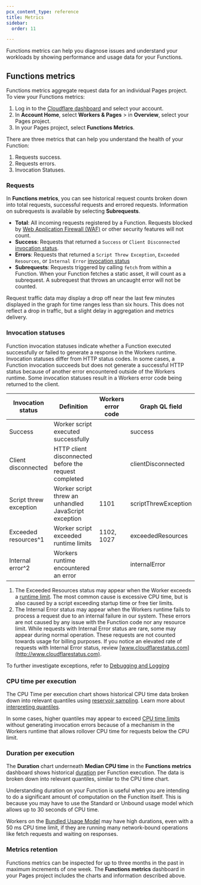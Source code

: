 ```yaml
---
pcx_content_type: reference
title: Metrics
sidebar:
  order: 11

---
```


Functions metrics can help you diagnose issues and understand your workloads by showing performance and usage data for your Functions.

## Functions metrics

Functions metrics aggregate request data for an individual Pages project. To view your Functions metrics:

1. Log in to the [Cloudflare dashboard](https://dash.cloudflare.com) and select your account.
2. In **Account Home**, select **Workers & Pages** > in **Overview**, select your Pages project.
3. In your Pages project, select **Functions Metrics**.

There are three metrics that can help you understand the health of your Function:

1. Requests success.
2. Requests errors.
3. Invocation Statuses.

### Requests

In **Functions metrics**, you can see historical request counts broken down into total requests, successful requests and errored requests. Information on subrequests is available by selecting **Subrequests**.

* **Total**: All incoming requests registered by a Function. Requests blocked by [Web Application Firewall (WAF)](https://www.cloudflare.com/waf/) or other security features will not count.
* **Success**: Requests that returned a `Success` or `Client Disconnected` [invocation status](#invocation-statuses).
* **Errors**: Requests that returned a `Script Threw Exception`, `Exceeded Resources`, or `Internal Error` [invocation status](#invocation-statuses)
* **Subrequests**: Requests triggered by calling `fetch` from within a Function. When your Function fetches a static asset, it will count as a subrequest. A subrequest that throws an uncaught error will not be counted.

Request traffic data may display a drop off near the last few minutes displayed in the graph for time ranges less than six hours. This does not reflect a drop in traffic, but a slight delay in aggregation and metrics delivery.

### Invocation statuses

Function invocation statuses indicate whether a Function executed successfully or failed to generate a response in the Workers runtime. Invocation statuses differ from HTTP status codes. In some cases, a Function invocation succeeds but does not generate a successful HTTP status because of another error encountered outside of the Workers runtime. Some invocation statuses result in a Workers error code being returned to the client.

| Invocation status      | Definition                                            | Workers error code | Graph QL field       |
| ---------------------- | ----------------------------------------------------- | ------------------ | -------------------- |
| Success                | Worker script executed successfully                   |                    | success              |
| Client disconnected    | HTTP client disconnected before the request completed |                    | clientDisconnected   |
| Script threw exception | Worker script threw an unhandled JavaScript exception | 1101               | scriptThrewException |
| Exceeded resources^1   | Worker script exceeded runtime limits                 | 1102, 1027         | exceededResources    |
| Internal error^2       | Workers runtime encountered an error                  |                    | internalError        |

1. The Exceeded Resources status may appear when the Worker exceeds a [runtime limit](/workers/platform/limits/#request-limits). The most common cause is excessive CPU time, but is also caused by a script exceeding startup time or free tier limits.
2. The Internal Error status may appear when the Workers runtime fails to process a request due to an internal failure in our system. These errors are not caused by any issue with the Function code nor any resource limit. While requests with Internal Error status are rare, some may appear during normal operation. These requests are not counted towards usage for billing purposes. If you notice an elevated rate of requests with Internal Error status, review [www.cloudflarestatus.com](http://www.cloudflarestatus.com).

To further investigate exceptions, refer to [Debugging and Logging](/pages/functions/debugging-and-logging)

### CPU time per execution

The CPU Time per execution chart shows historical CPU time data broken down into relevant quantiles using [reservoir sampling](https://en.wikipedia.org/wiki/Reservoir_sampling).  Learn more about [interpreting quantiles](https://www.statisticshowto.com/quantile-definition-find-easy-steps/).

In some cases, higher quantiles may appear to exceed [CPU time limits](/workers/platform/limits/#cpu-time) without generating invocation errors because of a mechanism in the Workers runtime that allows rollover CPU time for requests below the CPU limit.

### Duration per execution

The **Duration** chart underneath **Median CPU time** in the **Functions metrics** dashboard shows historical [duration](/workers/platform/limits/#duration) per Function execution. The data is broken down into relevant quantiles, similar to the CPU time chart.

Understanding duration on your Function is useful when you are intending to do a significant amount of computation on the Function itself. This is because you may have to use the Standard or Unbound usage model which allows up to 30 seconds of CPU time.

Workers on the [Bundled Usage Model](/workers/platform/pricing/#workers) may have high durations, even with a 50 ms CPU time limit, if they are running many network-bound operations like fetch requests and waiting on responses.

### Metrics retention

Functions metrics can be inspected for up to three months in the past in maximum increments of one week. The **Functions metrics** dashboard in your Pages project includes the charts and information described above.
